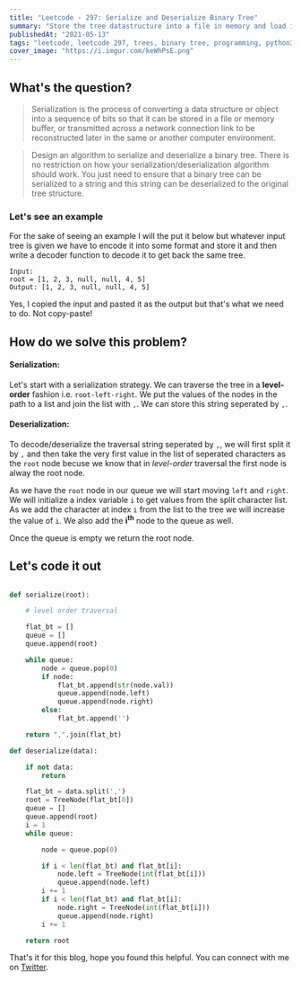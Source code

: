 ```yaml
---
title: "Leetcode - 297: Serialize and Deserialize Binary Tree"
summary: "Store the tree datastructure into a file in memory and load it to the same tree"
publishedAt: "2021-05-13"
tags: "leetcode, leetcode 297, trees, binary tree, programming, python3, python, serialize, deserialize, dsa, algorithm, coding, interviews"
cover_image: "https://i.imgur.com/keWhPsE.png"
---
```


## What's the question?

<blockquote>
  Serialization is the process of converting a data structure or object into a
  sequence of bits so that it can be stored in a file or memory buffer, or
  transmitted across a network connection link to be reconstructed later in the
  same or another computer environment.
</blockquote>
<blockquote>
  Design an algorithm to serialize and deserialize a binary tree. There is no
  restriction on how your serialization/deserialization algorithm should work.
  You just need to ensure that a binary tree can be serialized to a string and
  this string can be deserialized to the original tree structure.
</blockquote>

### Let's see an example

For the sake of seeing an example I will the put it below but whatever input tree is given we have to encode it into some format and store it and then write a decoder function to decode it to get back the same tree.

```dart:example
Input:
root = [1, 2, 3, null, null, 4, 5]
Output: [1, 2, 3, null, null, 4, 5]
```

Yes, I copied the input and pasted it as the output but that's what we need to do. Not copy-paste!

## How do we solve this problem?

#### Serialization:

Let's start with a serialization strategy. We can traverse the tree in a <b>level-order</b> fashion i.e. `root-left-right`.
We put the values of the nodes in the path to a list and join the list with `,`. We can store this string seperated by `,`.

#### Deserialization:

To decode/deserialize the traversal string seperated by `,`, we will first split it by `,` and then take the very first value in the list of seperated characters as the `root` node becuse we know that in <i>level-order</i> traversal the first node is alway the root node.

As we have the `root` node in our queue we will start moving `left` and `right`. We will initialize a index variable `i` to get values from the split character list. As we add the character at index `i` from the list to the tree we will increase the value of `i`. We also add the <b>i<sup>th</sup></b> node to the queue as well.

Once the queue is empty we return the root node.

## Let's code it out

```dart:encode_decode_tree.py

def serialize(root):

    # level order traversal

    flat_bt = []
    queue = []
    queue.append(root)

    while queue:
        node = queue.pop(0)
        if node:
            flat_bt.append(str(node.val))
            queue.append(node.left)
            queue.append(node.right)
        else:
            flat_bt.append('')

    return ",".join(flat_bt)

def deserialize(data):

    if not data:
        return

    flat_bt = data.split(',')
    root = TreeNode(flat_bt[0])
    queue = []
    queue.append(root)
    i = 1
    while queue:

        node = queue.pop(0)

        if i < len(flat_bt) and flat_bt[i]:
            node.left = TreeNode(int(flat_bt[i]))
            queue.append(node.left)
        i += 1
        if i < len(flat_bt) and flat_bt[i]:
            node.right = TreeNode(int(flat_bt[i]))
            queue.append(node.right)
        i += 1

    return root

```

That's it for this blog, hope you found this helpful. You can connect with me on <a target="_blank" href="https://twitter.com/saglanivatsal">Twitter</a>.
